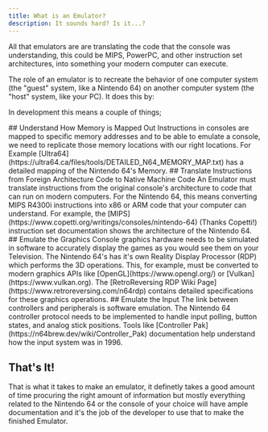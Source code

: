 ```yaml
---
title: What is an Emulator?
description: It sounds hard? Is it...?
---
```


All that emulators are are translating the code that the console was understanding, this could be MIPS, PowerPC, and other instruction set architectures, into something your modern computer can execute.

The role of an emulator is to recreate the behavior of one computer system (the "guest" system, like a Nintendo 64) on another computer system (the "host" system, like your PC). It does this by:

In development this means a couple of things;

<Steps>
  <Step>
    ## Understand How Memory is Mapped Out
    Instructions in consoles are mapped to specific memory addresses and to be able to emulate a console, we need to replicate those memory locations with our right locations. 
    For Example [Ultra64](https://ultra64.ca/files/tools/DETAILED_N64_MEMORY_MAP.txt) has a detailed mapping of the Nintendo 64's Memory.
  </Step>
  <Step>
    ## Translate Instructions from Foreign Architecture Code to Native Machine Code
    An Emulator must translate instructions from the original console's architecture to code that can run on modern computers. For the Nintendo 64, this means converting MIPS R4300i instructions into x86 or ARM code that your computer can understand. For example, the [MIPS](https://www.copetti.org/writings/consoles/nintendo-64) (Thanks Copetti!) instruction set documentation shows the architecture of the Nintendo 64.
  </Step>
  <Step>
    ## Emulate the Graphics
    Console graphics hardware needs to be simulated in software to accurately display the games as you would see them on your Television. The Nintendo 64's has it's own Reality Display Processor (RDP) which performs the 3D operations. This, for example, must be converted to modern graphics APIs like [OpenGL](https://www.opengl.org/) or [Vulkan](https://www.vulkan.org). The [RetroReversing RDP Wiki Page](https://www.retroreversing.com/n64rdp) contains detailed specifications for these graphics operations.
  </Step>
  <Step>
    ## Emulate the Input
    The link between controllers and peripherals is software emulation. The Nintendo 64 controller protocol needs to be implemented to handle input polling, button states, and analog stick positions. Tools like [Controller Pak](https://n64brew.dev/wiki/Controller_Pak) documentation help understand how the input system was in 1996.
  </Step>
</Steps>

## That's It!
That is what it takes to make an emulator, it definetly takes a good amount of time procuring the right amount of information but mostly everything related to the Nintendo 64 or the console of your choice will have ample documentation and it's the job of the developer to use that to make the finished Emulator.